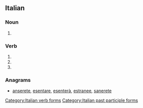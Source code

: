 ==Italian==

===Noun===
{{head|it|plural}} {{f}}

# {{plural of|serenata|lang=it|nocat=1}}

===Verb===
{{head|it}}

# {{conjugation of|serenare||2|p|pres|ind|lang=it}}
# {{conjugation of|serenare||2|p|imp|lang=it}}
# {{feminine plural of|serenato|lang=it}}

===Anagrams===
* [[anserete#Italian|anserete]], [[esentare#Italian|esentare]], [[esenterà#Italian|esenterà]], [[estranee#Italian|estranee]], [[sanerete#Italian|sanerete]]

[[Category:Italian verb forms]]
[[Category:Italian past participle forms]]